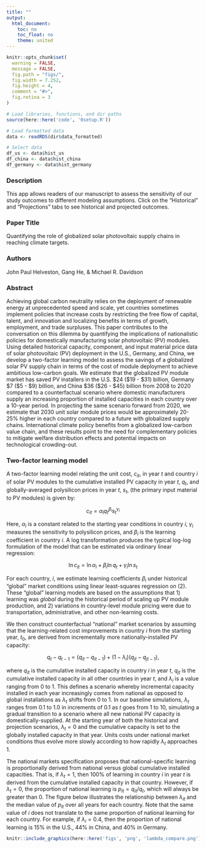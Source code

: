 ```yaml
---
title: ""
output:
  html_document:
    toc: no
    toc_float: no
    theme: united
---
```


```r
knitr::opts_chunk$set(
  warning = FALSE,
  message = FALSE,
  fig.path = "figs/",
  fig.width = 7.252,
  fig.height = 4,
  comment = "#>",
  fig.retina = 3
)

# Load libraries, functions, and dir paths
source(here::here('code', '0setup.R'))

# Load formatted data
data <- readRDS(dir$data_formatted)

# Select data
df_us <- data$hist_us
df_china <- data$hist_china
df_germany <- data$hist_germany
```

### Description

This app allows readers of our manuscript to assess the sensitivity of our study outcomes to different modeling assumptions. Click on the "Historical" and "Projections" tabs to see historical and projected outcomes.

### Paper Title

Quantifying the role of globalized solar photovoltaic 
supply chains in reaching climate targets.

### Authors

John Paul Helveston, Gang He, & Michael R. Davidson

### Abstract

Achieving global carbon neutrality relies on the deployment of renewable energy at unprecedented speed and scale, yet countries sometimes implement policies that increase costs by restricting the free flow of capital, talent, and innovation and localizing benefits in terms of growth, employment, and trade surpluses. This paper contributes to the conversation on this dilemma by quantifying the implications of nationalistic policies for domestically manufacturing solar photovoltaic (PV) modules. Using detailed historical capacity, component, and input material price data of solar photovoltaic (PV) deployment in the U.S., Germany, and China, we develop a two-factor learning model to assess the savings of a globalized solar PV supply chain in terms of the cost of module deployment to achieve ambitious low-carbon goals. We estimate that the globalized PV module market has saved PV installers in the U.S. $24 ($19 - $31) billion, Germany $7 ($5 - $9) billion, and China $36 ($26 - $45) billion from 2008 to 2020 compared to a counterfactual scenario where domestic manufacturers supply an increasing proportion of installed capacities in each country over a 10-year period. In projecting the same scenario forward from 2020, we estimate that 2030 unit solar module prices would be approximately 20-25% higher in each country compared to a future with globalized supply chains. International climate policy benefits from a globalized low-carbon value chain, and these results point to the need for complementary policies to mitigate welfare distribution effects and potential impacts on technological crowding-out.

### Two-factor learning model

A two-factor learning model relating the unit cost, $c_{it}$, in year $t$ and country $i$ of solar PV modules to the cumulative installed PV capacity in year $t$, $q_t$, and globally-averaged polysilicon prices in year $t$, $s_t$, (the primary input material to PV modules) is given by:

$$
c_{it} = 
\alpha_i q_t^{\beta_i} s_t^{\gamma_i}
$$

Here, $\alpha_i$ is a constant related to the starting year conditions in country $i$, $\gamma_i$ measures the sensitivity to polysilicon prices, and $\beta_i$ is the learning coefficient in country $i$. A log transformation produces the typical log-log formulation of the model that can be estimated via ordinary linear regression:

$$
\ln c_{it} = 
\ln \alpha_i + 
\beta_i \ln q_t + 
\gamma_i \ln s_t 
$$

For each country, $i$, we estimate learning coefficients $\beta_i$ under historical "global" market conditions using linear least-squares regression on (2). These "global" learning models are based on the assumptions that 1) learning was _global_ during the historical period of scaling up PV module production, and 2) variations in country-level module pricing were due to transportation, administrative, and other non-learning costs.

We then construct counterfactual "national" market scenarios by assuming that the learning-related cost improvements in country $i$ from the starting year, $t_0$, are derived from incrementally more nationally-installed PV capacity:

$$
q_t - q_{t-1} = (q_{it} - q_{it-1}) + (1 - \lambda_i) (q_{jt} - q_{jt-1}),
$$

\noindent
where $q_{it}$ is the cumulative installed capacity in country $i$ in year $t$, $q_{jt}$ is the cumulative installed capacity in all other countries in year $t$, and $\lambda_i$ is a value ranging from 0 to 1. This defines a scenario whereby incremental capacity installed in each year increasingly comes from national as opposed to global installations as $\lambda_t$ shifts from 0 to 1. In our baseline simulations, $\lambda_t$ ranges from 0.1 to 1.0 in increments of 0.1 as $t$ goes from 1 to 10, simulating a gradual transition to a scenario where all new national PV capacity is domestically-supplied. At the starting year of both the historical and projection scenarios, $\lambda_t = 0$ and the cumulative capacity is set to the globally installed capacity in that year. Units costs under national market conditions thus evolve more slowly according to how rapidly $\lambda_t$ approaches 1.

The national markets specification proposes that national-specific learning is  proportionally derived from national versus global cumulative installed capacities. That is, if $\lambda_t = 1$, then 100% of learning in country $i$ in year $t$ is derived from the cumulative installed capacity in that country. However, if $\lambda_t = 0$, the proportion of national learning is $p_{it} = q_{it} / q_t$, which will always be greater than 0. The figure below illustrates the relationship between $\lambda_{it}$ and the median value of $p_{it}$ over all years for each country. Note that the same value of $i$ does not translate to the same proportion of national learning for each country. For example, if $\lambda_i = 0.4$, then the proportion of national learning is 15% in the U.S., 44% in China, and 40% in Germany.

```r
knitr::include_graphics(here::here('figs', 'png', 'lambda_compare.png'))
```
